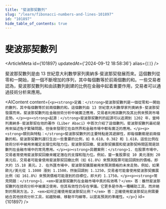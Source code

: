 ```yaml
---
title: "斐波那契數列"
slug: "/learn/fibonacci-numbers-and-lines-101897"
id: "101897"
hide_table_of_contents: true
---
```



# 斐波那契數列

<ArticleMeta id={101897} updatedAt={'2024-09-12 18:58:36'} alias={`[]`} />
<div className='border-solid border-b border-t-0 my-4 border-[var(--ifm-color-gray-300)]' />

斐波那契數列是由 13 世紀意大利數學家列奧納多·斐波那契發展而來。這個數列從零和一開始，是一個不斷增加的序列，其中每個數等於前兩個數的和。一些交易者認為，斐波那契數列和由該數列創建的比例在金融中起着重要作用，交易者可以通過技術分析來應用。

<AIContent content={`<p><strong>定義：</strong>斐波那契數列是一個從零和一開始的數列，其中每個數等於前兩個數的和。這個數列由 13 世紀意大利數學家列奧納多·斐波那契發展而來。斐波那契數列在金融技術分析中被廣泛應用，交易者利用該數列及其比例來預測市場走勢。</p><p><strong>起源：</strong>斐波那契數列的起源可以追溯到 1202 年，當時列奧納多·斐波那契在他的著作《Liber Abaci》中首次介紹了這個數列。斐波那契數列最初是用來描述兔子繁殖問題，但後來發現它在自然界和金融市場中都有廣泛的應用。</p><p><strong>類別與特點：</strong>斐波那契數列的主要特點是其遞歸性，即每個數都是前兩個數的和。斐波那契數列還衍生出一些重要的比例，如 0.618、0.382 和 1.618，這些比例在技術分析中被用來確定支撐位和阻力位。斐波那契回撤、斐波那契擴展和斐波那契時間區間是該數列在金融市場中的常見應用。</p><p><strong>具體案例：</strong>1. 在股票市場中，交易者常使用斐波那契回撤來確定潛在的支撐和阻力位。例如，當一隻股票從 10 美元漲到 20 美元后，交易者可能會使用斐波那契回撤比例（如 61.8%）來預測股票可能回調到的價格，即大約 15.18 美元。2. 在外匯市場中，斐波那契擴展被用來預測價格的未來走勢。例如，如果歐元/美元從 1.1000 漲到 1.1500，然後回調到 1.1250，交易者可能會使用斐波那契擴展比例（如 161.8%）來預測價格可能漲到的目標位，即大約 1.1750。</p><p><strong>常見問題：</strong>1. <em>斐波那契數列在金融市場中真的有效嗎？</em> 答：雖然斐波那契數列在技術分析中被廣泛使用，但其有效性仍存在爭議。它更多是作為一種輔助工具，而非絕對的預測方法。2. <em>如何正確使用斐波那契比例？</em> 答：正確使用斐波那契比例需要結合其他技術分析工具，如趨勢線、移動平均線等，以提高預測的準確性。</p>`} id={101897} />

